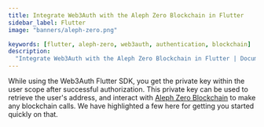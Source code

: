 ```yaml
---
title: Integrate Web3Auth with the Aleph Zero Blockchain in Flutter
sidebar_label: Flutter
image: "banners/aleph-zero.png"

keywords: [flutter, aleph-zero, web3auth, authentication, blockchain]
description:
  "Integrate Web3Auth with the Aleph Zero Blockchain in Flutter | Documentation - Web3Auth"
---
```



<SEO
  title="Integrate Web3Auth with the Aleph Zero Blockchain in Flutter"
  description="Integrate Web3Auth with the Aleph Zero Blockchain in Flutter | Documentation - Web3Auth"
  image="https://web3auth.io/docs/banners/aleph-zero.png"
  slug="/connect-blockchain/evm/aleph-zero/flutter"
/>

While using the Web3Auth Flutter SDK, you get the private key within the user scope after successful
authorization. This private key can be used to retrieve the user's address, and interact with
[Aleph Zero Blockchain](https://alephzero.org) to make any blockchain calls. We have highlighted a
few here for getting you started quickly on that.

<EVMInteraction />

